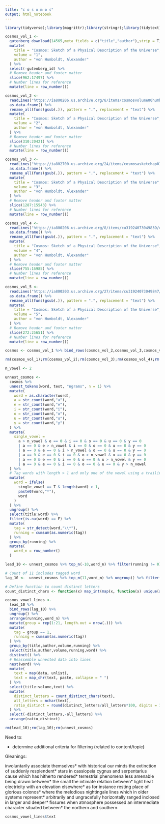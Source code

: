 ```yaml
---
title: "c o s o m o s"
output: html_notebook
---
```


```r
library(tidyverse);library(magrittr);library(stringr);library(tidytext);library(stringdist);library(gutenbergr)
```

```r

cosmos_vol_1 <- 
  gutenberg_download(14565,meta_fields = c("title","author"),strip = T) %>%
  mutate(
    title = "Cosmos: Sketch of a Physical Description of the Universe",
    volume = "1",
    author = "von Humboldt, Alexander"
  ) %>%
  select(-gutenberg_id) %>%
  # Remove header and footer matter
  slice(962:17497) %>%
  # Number lines for reference
  mutate(line = row_number()) 

cosmos_vol_2 <- 
  readLines("https://ia800206.us.archive.org/8/items/cosmosvolume00humbgoog/cosmosvolume00humbgoog_djvu.txt",skipNul = T) %>% 
  as.data.frame() %>%
  rename_all(funs(gsub(.)), pattern = ".", replacement = "text") %>%
  mutate(
    title = "Cosmos: Sketch of a Physical Description of the Universe",
    volume = "2",
    author = "von Humboldt, Alexander"
  ) %>%
  # Remove header and footer matter
  slice(310:20421) %>%
  # Number lines for reference
  mutate(line = row_number()) 

cosmos_vol_3 <- 
  readLines("https://ia802700.us.archive.org/24/items/cosmosasketchap01humbgoog/cosmosasketchap01humbgoog_djvu.txt",skipNul = T) %>% 
  as.data.frame() %>%
  rename_all(funs(gsub(.)), pattern = ".", replacement = "text") %>%
  mutate(
    title = "Cosmos: Sketch of a Physical Description of the Universe",
    volume = "3",
    author = "von Humboldt, Alexander"
  ) %>%
  # Remove header and footer matter
  slice(1287:15543) %>%
  # Number lines for reference
  mutate(line = row_number())

cosmos_vol_4 <- 
  readLines("https://ia800206.us.archive.org/8/items/cu31924073049839/cu31924073049839_djvu.txt",skipNul = T) %>% 
  as.data.frame() %>%
  rename_all(funs(gsub(.)), pattern = ".", replacement = "text") %>%
  mutate(
    title = "Cosmos: Sketch of a Physical Description of the Universe",
    volume = "4",
    author = "von Humboldt, Alexander"
  ) %>%
  # Remove header and footer matter
  slice(755:16985) %>%
  # Number lines for reference
  mutate(line = row_number())

cosmos_vol_5 <- 
  readLines("https://ia800203.us.archive.org/27/items/cu31924073049847/cu31924073049847_djvu.txt",skipNul = T) %>% 
  as.data.frame() %>%
  rename_all(funs(gsub(.)), pattern = ".", replacement = "text") %>%
  mutate(
    title = "Cosmos: Sketch of a Physical Description of the Universe",
    volume = "5",
    author = "von Humboldt, Alexander"
  ) %>%
  # Remove header and footer matter
  slice(272:25651) %>%
  # Number lines for reference
  mutate(line = row_number())

cosmos <- cosmos_vol_1 %>% bind_rows(cosmos_vol_2,cosmos_vol_3,cosmos_vol_4,cosmos_vol_5)

rm(cosmos_vol_1);rm(cosmos_vol_2);rm(cosmos_vol_3);rm(cosmos_vol_4);rm(cosmos_vol_5)

```

```r

n_vowel <- 2

unnest_cosmos <- 
  cosmos %>%
  unnest_tokens(word, text, "ngrams", n = 1) %>% 
  mutate(
    word = as.character(word),
    a = str_count(word,"a"),
    e = str_count(word,"e"),
    i = str_count(word,"i"),
    o = str_count(word,"o"),
    u = str_count(word,"u"),
    y = str_count(word,"y")
  ) %>%
  mutate(
    single_vowel = 
      a > n_vowel & e == 0 & i == 0 & o == 0 & u == 0 & y == 0 
      | a == 0 & e > n_vowel & i == 0 & o == 0 & u == 0 & y == 0 
      | a == 0 & e == 0 & i > n_vowel & o == 0 & u == 0 & y == 0 
      | a == 0 & e == 0 & i == 0 & o > n_vowel & u == 0 & y == 0 
      | a == 0 & e == 0 & i == 0 & o == 0 & u > n_vowel & y == 0
      | a == 0 & e == 0 & i == 0 & o == 0 & u == 0 & y > n_vowel 
  ) %>%
  # Tag words with length > 1 and only one of the vowel using a trailing asterisk
  mutate(
    word = ifelse(
      single_vowel == T & length(word) > 1, 
      paste0(word,"*"), 
      word
    )
  ) %>%
  ungroup() %>%
  select(title:word) %>%
  filter(is.na(word) == F) %>%
  mutate(
    tag = str_detect(word,"\\*"),
    running = cumsum(as.numeric(tag))
  ) %>%
  group_by(running) %>%
  mutate(
    word_n = row_number()
  ) 

lead_10 <- unnest_cosmos %>% top_n(-10,word_n) %>% filter(running != 0) 

# Count of 11 includes tagged word
lag_10 <-  unnest_cosmos %>% top_n(11,word_n) %>% ungroup() %>% filter(running != max(running))

# Define function to count distinct letters
count_distinct_chars <- function(x) map_int(map(x, function(x) unique(strsplit(x, "")[[1]])), length)

cosmos_vowel_lines <- 
  lead_10 %>% 
  bind_rows(lag_10) %>%
  ungroup() %>%
  arrange(running,word_n) %>%
  mutate(group = rep(1:21, length.out = nrow(.))) %>%
  mutate(
    tag = group == 1,
    running = cumsum(as.numeric(tag))
  ) %>%
  group_by(title,author,volume,running) %>%
  select(title,author,volume,running,word) %>%
  distinct() %>%
  # Reassemble unnested data into lines
  nest(word) %>%
  mutate(
    text = map(data, unlist), 
    text = map_chr(text, paste, collapse = " ")
  ) %>%
  select(title:volume,text) %>%
  mutate(
    distinct_letters = count_distinct_chars(text),
    all_letters = nchar(text),
    ratio_distinct = round(distinct_letters/all_letters*100, digits = 1)
  ) %>%
  select(-distinct_letters,-all_letters) %>%
  arrange(ratio_distinct)

rm(lead_10);rm(lag_10);rm(unnest_cosmos)

```

Need to:

- determine additional criteria for filtering (related to content/topic)

Gleanings:

involuntarily associate themselves* with historical
our minds the extinction of suddenly resplendent* stars in cassiopeia cygnus and serpentarius
cause which has hitherto rendered* terrestrial phenomena less amenable
being drawn between* the small
the intimate relation between* light heat electricity
with an elevation elsewhere* as for instance
resting place of glorious colonos* where the melodious nightingale
lines which in older systems represent* arbitrarily and ungracefully horizontally ranged
inclosed in larger and deeper* fissures when atmosphere possessed
an intermediate character situated between* the northern and southern

```r

cosmos_vowel_lines$text
  
```

